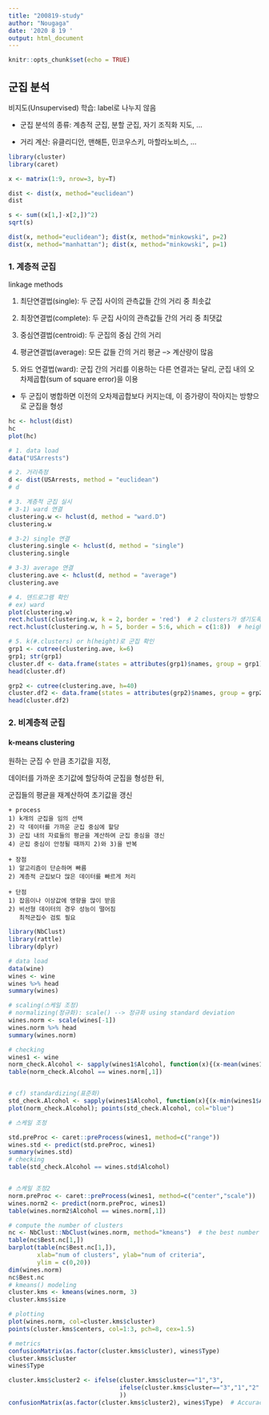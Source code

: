 ```yaml
---
title: "200819-study"
author: "Nougaga"
date: '2020 8 19 '
output: html_document
---
```


```r
knitr::opts_chunk$set(echo = TRUE)
```

## **군집 분석**

비지도(Unsupervised) 학습: label로 나누지 않음

- 군집 분석의 종류: 계층적 군집, 분할 군집, 자기 조직화 지도, ...

- 거리 계산: 유클리디안, 맨해튼, 민코우스키, 마할라노비스, ...

```r
library(cluster)
library(caret)
```
```r
x <- matrix(1:9, nrow=3, by=T)

dist <- dist(x, method="euclidean")
dist

s <- sum((x[1,]-x[2,])^2)
sqrt(s)

dist(x, method="euclidean"); dist(x, method="minkowski", p=2)
dist(x, method="manhattan"); dist(x, method="minkowski", p=1)
```

### **1. 계층적 군집**

linkage methods

1) 최단연결법(single): 두 군집 사이의 관측값들 간의 거리 중 최솟값

2) 최장연결법(complete): 두 군집 사이의 관측값들 간의 거리 중 최댓값

3) 중심연결법(centroid): 두 군집의 중심 간의 거리

4) 평균연결법(average): 모든 값들 간의 거리 평균 --> 계산량이 많음

5) 와드 연결법(ward): 군집 간의 거리를 이용하는 다른 연결과는 달리, 군집 내의 오차제곱합(sum of square error)을 이용
  - 두 군집이 병합하면 이전의 오차제곱합보다 커지는데, 이 증가량이 작아지는 방향으로 군집을 형성

```r
hc <- hclust(dist)
hc
plot(hc)
```

```r
# 1. data load
data("USArrests")

# 2. 거리측정
d <- dist(USArrests, method = "euclidean")
# d

# 3. 계층적 군집 실시
# 3-1) ward 연결
clustering.w <- hclust(d, method = "ward.D")
clustering.w

# 3-2) single 연결
clustering.single <- hclust(d, method = "single")
clustering.single

# 3-3) average 연결
clustering.ave <- hclust(d, method = "average")
clustering.ave

# 4. 덴드로그램 확인
# ex) ward
plot(clustering.w)
rect.hclust(clustering.w, k = 2, border = 'red')  # 2 clusters가 생기도록 cutting
rect.hclust(clustering.w, h = 5, border = 5:6, which = c(1:8))  # height=5에서 cutting, 8 clusters만 보여줌

# 5. k(#.clusters) or h(height)로 군집 확인
grp1 <- cutree(clustering.ave, k=6)
grp1; str(grp1)
cluster.df <- data.frame(states = attributes(grp1)$names, group = grp1)
head(cluster.df)

grp2 <- cutree(clustering.ave, h=40)
cluster.df2 <- data.frame(states = attributes(grp2)$names, group = grp2)
head(cluster.df2)
```

### **2. 비계층적 군집**
#### k-means clustering

원하는 군집 수 만큼 초기값을 지정,

데이터를 가까운 초기값에 할당하여 군집을 형성한 뒤,

군집들의 평균을 재계산하여 초기값을 갱신

    + process
    1) k개의 군집을 임의 선택
    2) 각 데이터를 가까운 군집 중심에 할당
    3) 군집 내의 자료들의 평균을 계산하여 군집 중심을 갱신
    4) 군집 중심이 안정될 때까지 2)와 3)을 반복
    
    + 장점
    1) 알고리즘이 단순하며 빠름
    2) 계층적 군집보다 많은 데이터를 빠르게 처리
    
    + 단점
    1) 잡음이나 이상값에 영향을 많이 받음
    2) 비선형 데이터의 경우 성능이 떨어짐
       최적군집수 검토 필요
    
```r
library(NbClust)
library(rattle)
library(dplyr)
```
```r
# data load
data(wine)
wines <- wine
wines %>% head
summary(wines)

# scaling(스케일 조정)
# normalizing(정규화): scale() --> 정규화 using standard deviation
wines.norm <- scale(wines[-1])
wines.norm %>% head
summary(wines.norm)

# checking
wines1 <- wine
norm_check.Alcohol <- sapply(wines1$Alcohol, function(x){(x-mean(wines1$Alcohol))/sqrt(var(wines1$Alcohol))})
table(norm_check.Alcohol == wines.norm[,1])


# cf) standardizing(표준화)
std_check.Alcohol <- sapply(wines1$Alcohol, function(x){(x-min(wines1$Alcohol))/(max(wines$Alcohol)-min(wines$Alcohol))})
plot(norm_check.Alcohol); points(std_check.Alcohol, col="blue")

# 스케일 조정
```
```r
std.preProc <- caret::preProcess(wines1, method=c("range"))
wines.std <- predict(std.preProc, wines1)
summary(wines.std)
# checking
table(std_check.Alcohol == wines.std$Alcohol)


# 스케일 조정2
norm.preProc <- caret::preProcess(wines1, method=c("center","scale"))
wines.norm2 <- predict(norm.preProc, wines1)
table(wines.norm2$Alcohol == wines.norm[,1])
```
```r
# compute the number of clusters
nc <- NbClust::NbClust(wines.norm, method="kmeans")  # the best number of clusters is  3 
table(nc$Best.nc[1,]) 
barplot(table(nc$Best.nc[1,]),
        xlab="num of clusters", ylab="num of criteria",
        ylim = c(0,20))
dim(wines.norm)
nc$Best.nc
# kmeans() modeling
cluster.kms <- kmeans(wines.norm, 3)
cluster.kms$size

# plotting
plot(wines.norm, col=cluster.kms$cluster)
points(cluster.kms$centers, col=1:3, pch=8, cex=1.5)

# metrics
confusionMatrix(as.factor(cluster.kms$cluster), wines$Type)
cluster.kms$cluster
wines$Type

cluster.kms$cluster2 <- ifelse(cluster.kms$cluster=="1","3",
                               ifelse(cluster.kms$cluster=="3","1","2"
                               ))
confusionMatrix(as.factor(cluster.kms$cluster2), wines$Type)  # Accuracy : 0.9663 
```